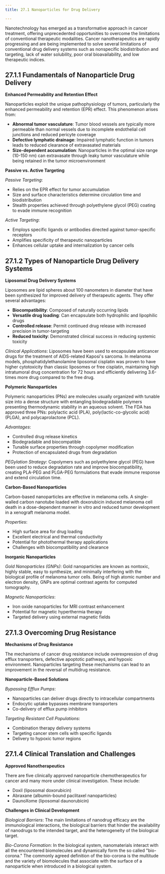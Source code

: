 ```yaml
---
title: 27.1 Nanoparticles for Drug Delivery

---
```




Nanotechnology has emerged as a transformative approach in cancer treatment, offering unprecedented opportunities to overcome the limitations of conventional therapeutic modalities. Cancer nanotherapeutics are rapidly progressing and are being implemented to solve several limitations of conventional drug delivery systems such as nonspecific biodistribution and targeting, lack of water solubility, poor oral bioavailability, and low therapeutic indices.

## 27.1.1 Fundamentals of Nanoparticle Drug Delivery

**Enhanced Permeability and Retention Effect**

Nanoparticles exploit the unique pathophysiology of tumors, particularly the enhanced permeability and retention (EPR) effect. This phenomenon arises from:

* **Abnormal tumor vasculature**: Tumor blood vessels are typically more permeable than normal vessels due to incomplete endothelial cell junctions and reduced pericyte coverage
* **Defective lymphatic drainage**: Impaired lymphatic function in tumors leads to reduced clearance of extravasated materials
* **Size-dependent accumulation**: Nanoparticles in the optimal size range (10-150 nm) can extravasate through leaky tumor vasculature while being retained in the tumor microenvironment

**Passive vs. Active Targeting**

*Passive Targeting*:
* Relies on the EPR effect for tumor accumulation
* Size and surface characteristics determine circulation time and biodistribution
* Stealth properties achieved through polyethylene glycol (PEG) coating to evade immune recognition

*Active Targeting*:
* Employs specific ligands or antibodies directed against tumor-specific receptors
* Amplifies specificity of therapeutic nanoparticles
* Enhances cellular uptake and internalization by cancer cells

## 27.1.2 Types of Nanoparticle Drug Delivery Systems

**Liposomal Drug Delivery Systems**

Liposomes are lipid spheres about 100 nanometers in diameter that have been synthesized for improved delivery of therapeutic agents. They offer several advantages:

* **Biocompatibility**: Composed of naturally occurring lipids
* **Versatile drug loading**: Can encapsulate both hydrophilic and lipophilic drugs
* **Controlled release**: Permit continued drug release with increased precision in tumor-targeting
* **Reduced toxicity**: Demonstrated clinical success in reducing systemic toxicity

*Clinical Applications*:
Liposomes have been used to encapsulate anticancer drugs for the treatment of AIDS-related Kaposi's sarcoma. In melanoma models, phosphatidylethanolamine liposomal cisplatin was proven to have higher cytotoxicity than classic liposomes or free cisplatin, maintaining high intratumoral drug concentration for 72 hours and efficiently delivering 3.6-times more drug compared to the free drug.

**Polymeric Nanoparticles**

Polymeric nanoparticles (PNs) are molecules usually organized with tunable size into a dense structure with entangling biodegradable polymers presenting thermodynamic stability in an aqueous solvent. The FDA has approved three PNs: polylactic acid (PLA), poly(lactic-co-glycolic acid) (PLGA), and polycaprolactone (PCL).

*Advantages*:
* Controlled drug release kinetics
* Biodegradable and biocompatible
* Tunable surface properties through copolymer modification
* Protection of encapsulated drugs from degradation

*PEGylation Strategy*:
Copolymers such as polyethylene glycol (PEG) have been used to reduce degradation rate and improve biocompatibility, creating PLA-PEG and PLGA-PEG formulations that evade immune response and extend circulation time.

**Carbon-Based Nanoparticles**

Carbon-based nanoparticles are effective in melanoma cells. A single-walled carbon nanotube loaded with doxorubicin induced melanoma cell death in a dose-dependent manner in vitro and reduced tumor development in a xenograft melanoma model.

*Properties*:
* High surface area for drug loading
* Excellent electrical and thermal conductivity
* Potential for photothermal therapy applications
* Challenges with biocompatibility and clearance

**Inorganic Nanoparticles**

*Gold Nanoparticles (GNPs)*:
Gold nanoparticles are known as nontoxic, highly stable, easy to synthesize, and minimally interfering with the biological profile of melanoma tumor cells. Being of high atomic number and electron density, GNPs are optimal contrast agents for computed tomography.

*Magnetic Nanoparticles*:
* Iron oxide nanoparticles for MRI contrast enhancement
* Potential for magnetic hyperthermia therapy
* Targeted delivery using external magnetic fields

## 27.1.3 Overcoming Drug Resistance

**Mechanisms of Drug Resistance**

The mechanisms of cancer drug resistance include overexpression of drug efflux transporters, defective apoptotic pathways, and hypoxic environment. Nanoparticles targeting these mechanisms can lead to an improvement in the reversal of multidrug resistance.

**Nanoparticle-Based Solutions**

*Bypassing Efflux Pumps*:
* Nanoparticles can deliver drugs directly to intracellular compartments
* Endocytic uptake bypasses membrane transporters
* Co-delivery of efflux pump inhibitors

*Targeting Resistant Cell Populations*:
* Combination therapy delivery systems
* Targeting cancer stem cells with specific ligands
* Delivery to hypoxic tumor regions

## 27.1.4 Clinical Translation and Challenges

**Approved Nanotherapeutics**

There are five clinically approved nanoparticle chemotherapeutics for cancer and many more under clinical investigation. These include:
* Doxil (liposomal doxorubicin)
* Abraxane (albumin-bound paclitaxel nanoparticles)
* DaunoXome (liposomal daunorubicin)

**Challenges in Clinical Development**

*Biological Barriers*:
The main limitations of nanodrug efficacy are the immunological interactions, the biological barriers that hinder the availability of nanodrugs to the intended target, and the heterogeneity of the biological target.

*Bio-Corona Formation*:
In the biological system, nanomaterials interact with all the encountered biomolecules and dynamically form the so called "bio-corona." The commonly agreed definition of the bio-corona is the multitude and the variety of biomolecules that associate with the surface of a nanoparticle when introduced in a biological system.
